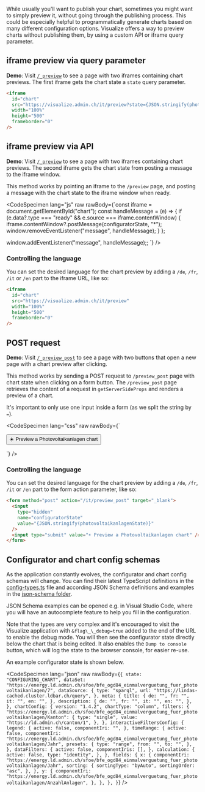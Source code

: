 <style>{`
  table:not([class]) {
     margin-top: 1rem;
     font-size: 0.875rem;
     cell-spacing: none;
     border-spacing: 0;
     border-collapse: collapse;
  }

  table:not([class]) tr:nth-child(2n) {
    background: #eee;
  }

  table:not([class]) td, table:not([class]) th {
    border-bottom: #ccc 1px solid;
    margin-top: 0;
    padding: 0.25rem 0.5rem;
  }

  table:not([class]) tr {
    margin-bottom: 0;
  }

  li > code {
    font-size: 0.875rem;
  }
`}</style>

While usually you'll want to publish your chart, sometimes you might want to
simply preview it, without going through the publishing process. This could be
especially helpful to programmatically generate charts based on many different
configuration options. Visualize offers a way to preview charts without
publishing them, by using a custom API or iframe query parameter.

## iframe preview via query parameter

**Demo**: Visit <a href="/_preview" target="_blank">`/_preview`</a> to see a
page with two iframes containing chart previews. The first iframe gets the chart
state a `state` query parameter.

```html
<iframe
  id="chart"
  src="https://visualize.admin.ch/it/preview?state={JSON.stringify(photovoltaikanlagenState)}"
  width="100%"
  height="500"
  frameborder="0"
/>
```

## iframe preview via API

**Demo**: Visit <a href="/_preview" target="_blank">`/_preview`</a> to see a
page with two iframes containing chart previews. The second iframe gets the
chart state from posting a message to the iframe window.

This method works by pointing an iframe to the `/preview` page, and posting a
message with the chart state to the iframe window when ready.

<CodeSpecimen
  lang="js"
  raw
  rawBody={`const iframe = document.getElementById("chart");
const handleMessage = (e) => {
  if (e.data?.type === "ready" && e.source === iframe.contentWindow) {
    iframe.contentWindow?.postMessage(configuratorState, "*");
    window.removeEventListener("message", handleMessage);
  }
};

window.addEventListener("message", handleMessage);; `} />

### Controlling the language

You can set the desired language for the chart preview by adding a `/de`, `/fr`,
`/it` or `/en` part to the iframe URL, like so:

```html
<iframe
  id="chart"
  src="https://visualize.admin.ch/it/preview"
  width="100%"
  height="500"
  frameborder="0"
/>
```

## POST request

**Demo**: Visit <a href="/_preview_post" target="_blank">`/_preview_post`</a> to
see a page with two buttons that open a new page with a chart preview after
clicking.

This method works by sending a POST request to `/preview_post` page with chart
state when clicking on a form button. The `/preview_post` page retrieves the
content of a request in `getServerSideProps` and renders a preview of a chart.

It's important to only use one input inside a form (as we split the string by
`=`).

<CodeSpecimen
  lang="css"
  raw
  rawBody={`<form method="post" action="/preview_post" target="_blank">
  <input
    type="hidden"
    name="configuratorState"
    value={JSON.stringify(photovoltaikanlagenState)}
  />
  <input type="submit" value="☀️ Preview a Photovoltaikanlagen chart" />
</form>`}
/>

### Controlling the language

You can set the desired language for the chart preview by adding a `/de`, `/fr`,
`/it` or `/en` part to the form action parameter, like so:

```html
<form method="post" action="/it/preview_post" target="_blank">
  <input
    type="hidden"
    name="configuratorState"
    value="{JSON.stringify(photovoltaikanlagenState)}"
  />
  <input type="submit" value="☀️ Preview a Photovoltaikanlagen chart" />
</form>
```

## Configurator and chart config schemas

As the application constantly evolves, the configurator and chart config schemas
will change. You can find their latest TypeScript definitions in the
[config-types.ts](https://github.com/visualize-admin/visualization-tool/blob/main/app/config-types.ts)
file and according JSON Schema definitions and examples in the
[json-schema folder](https://github.com/visualize-admin/visualization-tool/tree/main/app/public/json-schema).

JSON Schema examples can be opened e.g. in Visual Studio Code, where you will
have an autocomplete feature to help you fill in the configuration.

Note that the types are very complex and it's encouraged to visit the Visualize
application with `&flag\_\_debug=true` added to the end of the URL to enable the
debug mode. You will then see the configurator state directly below the chart
that is being edited. It also enables the `Dump to console` button, which will
log the state to the browser console, for easier re-use.

An example configurator state is shown below.

<CodeSpecimen
  lang="json"
  raw
  rawBody={`{
  state: "CONFIGURING_CHART",
  dataSet:
    "https://energy.ld.admin.ch/sfoe/bfe_ogd84_einmalverguetung_fuer_photovoltaikanlagen/7",
  dataSource: {
    type: "sparql",
    url: "https://lindas-cached.cluster.ldbar.ch/query",
  },
  meta: {
    title: {
      de: "",
      fr: "",
      it: "",
      en: "",
    },
    description: {
      de: "",
      fr: "",
      it: "",
      en: "",
    },
  },
  chartConfig: {
    version: "1.4.2",
    chartType: "column",
    filters: {
      "https://energy.ld.admin.ch/sfoe/bfe_ogd84_einmalverguetung_fuer_photovoltaikanlagen/Kanton":
        {
          type: "single",
          value: "https://ld.admin.ch/canton/1",
        },
    },
    interactiveFiltersConfig: {
      legend: {
        active: false,
        componentIri: "",
      },
      timeRange: {
        active: false,
        componentIri:
          "https://energy.ld.admin.ch/sfoe/bfe_ogd84_einmalverguetung_fuer_photovoltaikanlagen/Jahr",
        presets: {
          type: "range",
          from: "",
          to: "",
        },
      },
      dataFilters: {
        active: false,
        componentIris: [],
      },
      calculation: {
        active: false,
        type: "identity",
      },
    },
    fields: {
      x: {
        componentIri:
          "https://energy.ld.admin.ch/sfoe/bfe_ogd84_einmalverguetung_fuer_photovoltaikanlagen/Jahr",
        sorting: {
          sortingType: "byAuto",
          sortingOrder: "asc",
        },
      },
      y: {
        componentIri:
          "https://energy.ld.admin.ch/sfoe/bfe_ogd84_einmalverguetung_fuer_photovoltaikanlagen/AnzahlAnlagen",
      },
    },
  },
}`}
/>
